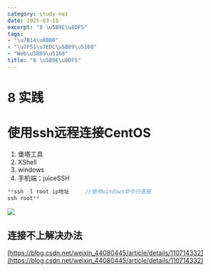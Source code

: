```yaml
---
category: study-net
date: 2025-03-10
excerpt: "8 \u5B9E\u8DF5"
tags:
- "\u7B14\u8BB0"
- "\u7F51\u7EDC\u5B89\u5168"
- "Web\u5B89\u5168"
title: "8 \u5B9E\u8DF5"
---
```

# 8 实践

# 使用ssh远程连接CentOS

1. 堡塔工具
2. XShell
3. windows
4. 手机端：juiceSSH


```C++
**ssh -l root ip地址     //使用windows命令行连接
ssh root**
```

![](https://raw.githubusercontent.com/yy0691/img-bed/main/Net_Safe_FeiShu/MWDTbTRXGohVv3xF7fRc8tCsnrb.png)

## 连接不上解决办法

[https://blog.csdn.net/weixin_44080445/article/details/110714332](https://blog.csdn.net/weixin_44080445/article/details/110714332)



